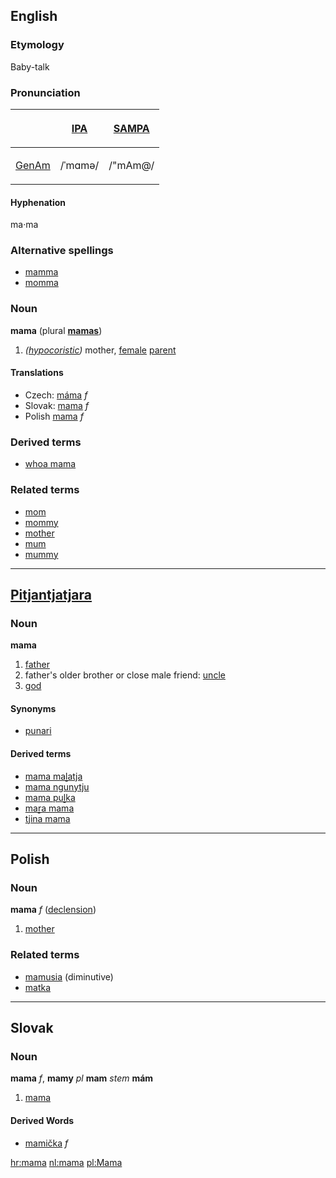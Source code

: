 ==English==
===Etymology===
Baby-talk

===Pronunciation===
{| border=1 cellpadding=5
! !! [[w:IPA|IPA]] !! [[w:SAMPA|SAMPA]]
|-
! [[GenAm]]
| /ˈmɑmə/ || /"mAm@/
|}

====Hyphenation====
ma·ma

===Alternative spellings===
*[[mamma]]
*[[momma]]

===Noun===
'''mama''' (plural '''[[mamas]]''')
# ''([[hypocoristic]])'' mother, [[female]] [[parent]]

====Translations====
*Czech: [[máma]] ''f''
*Slovak: [[mama#Slovak|mama]] ''f''
*Polish [[mama#Polish|mama]] ''f''

===Derived terms===
* [[whoa mama]]

===Related terms===
* [[mom]]
* [[mommy]]
* [[mother]]
* [[mum]]
* [[mummy]]

----

==[[Pitjantjatjara]]==
===Noun===
'''mama'''

# [[father]]
# father's older brother or close male friend: [[uncle]]
# [[god]]

====Synonyms====
*[[punari]]

====Derived terms====
*[[mama maḻatja]]
*[[mama ngunytju]]
*[[mama puḻka]]
*[[maṟa mama]]
*[[tjina mama]]

----

==Polish==
===Noun===
'''mama''' ''f'' ([[Wiktionary Appendix:Polish hard feminine noun declension|declension]])

# [[mother]]

===Related terms===
* [[mamusia]] (diminutive)
* [[matka]]

----

==Slovak==
===Noun===
'''mama''' ''f'', '''mamy''' ''pl''
'''mam''' ''stem''
'''mám''' ''{{genpl}}''
{{decpat}} {{zena}}

# [[mama#English|mama]]

====Derived Words====
* [[mamička]] ''f''

[[hr:mama]]
[[nl:mama]]
[[pl:Mama]]